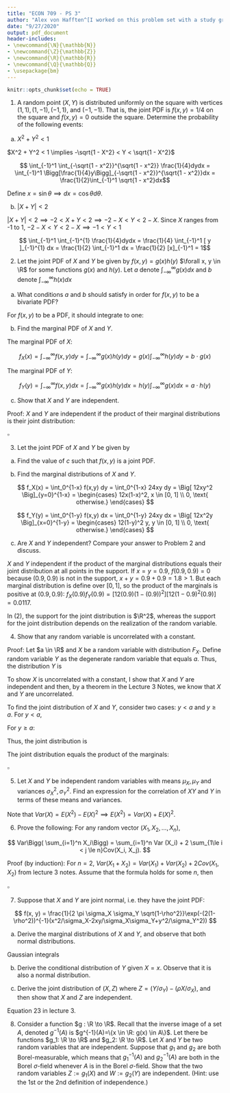 ```yaml
---
title: "ECON 709 - PS 3"
author: "Alex von Hafften^[I worked on this problem set with a study group of Michael Nattinger, Andrew Smith, and Ryan Mather. I also discussed problems with Emily Case, Sarah Bass, and Danny Edgel.]"
date: "9/27/2020"
output: pdf_document
header-includes:
- \newcommand{\N}{\mathbb{N}}
- \newcommand{\Z}{\mathbb{Z}}
- \newcommand{\R}{\mathbb{R}}
- \newcommand{\Q}{\mathbb{Q}}
- \usepackage{bm}
---
```


```r
knitr::opts_chunk$set(echo = TRUE)
```

1. A random point $(X, Y)$ is distributed uniformly on the square with vertices $(1, 1), (1, -1), (-1, 1)$, and $(-1, -1)$. That is, the joint PDF is $f(x, y) = 1/4$ on the square and $f(x, y) = 0$ outside the square. Determine the probability of the following events:

(a) $X^2 + Y^2 < 1$

$X^2 + Y^2 < 1 \implies -\sqrt{1 - X^2} < Y < \sqrt{1 - X^2}$

$$ \int_{-1}^1 \int_{-\sqrt{1 - x^2}}^{\sqrt{1 - x^2}} \frac{1}{4}dydx =  \int_{-1}^1 \Bigg[\frac{1}{4}y\Bigg]_{-\sqrt{1 - x^2}}^{\sqrt{1 - x^2}}dx =  \frac{1}{2}\int_{-1}^1 \sqrt{1 - x^2}dx$$

Define $x = \sin \theta \implies dx = \cos \theta d \theta$.

\begin{align*}
\frac{1}{2}\int_{-1}^1 \sqrt{1 - x^2}dx &= \frac{1}{2}\int_{-\pi/2}^{\pi/2} \sqrt{1 - (\sin \theta)^2} \cos \theta d\theta \\
                                        &= \frac{1}{2}\int_{-\pi/2}^{\pi/2} \cos^2 \theta d\theta \\
                                        &= \frac{1}{4}\int_{-\pi/2}^{\pi/2} 1+\cos (2\theta) d\theta \\
                                        &= \frac{1}{4} \Bigg[\theta+\frac{\sin (2\theta)}{2}\Bigg]_{-\pi/2}^{\pi/2} \\
                                        &= \frac{1}{4} \Bigg[(\pi/2)+\frac{0}{2} - (-\pi/2) - \frac{0}{2}\Bigg] \\
                                        &= \frac{\pi}{4}
\end{align*}

(b) $|X + Y| < 2$

$|X + Y| < 2 \implies -2 < X +Y < 2 \implies -2-X<Y<2-X$. Since $X$ ranges from -1 to 1, $-2-X<Y<2-X \implies -1<Y<1$

$$ \int_{-1}^1 \int_{-1}^{1} \frac{1}{4}dydx = \frac{1}{4} \int_{-1}^1 [ y ]_{-1}^{1} dx  = \frac{1}{2} \int_{-1}^1 dx = \frac{1}{2} [x]_{-1}^1 = 1$$

\pagebreak

2. Let the joint PDF of $X$ and $Y$ be given by $f(x, y) = g(x)h(y)$ $\forall x, y \in \R$ for some functions $g(x)$ and $h(y)$. Let $a$ denote $\int_{-\infty}^\infty g(x)dx$ and $b$ denote $\int_{-\infty}^\infty h(x)dx$

(a) What conditions $a$ and $b$ should satisfy in order for $f(x, y)$ to be a bivariate PDF?

For $f(x, y)$ to be a PDF, it should integrate to one:

\begin{align*}
\int_{-\infty}^\infty \int_{-\infty}^\infty f(x, y) dx dy &= 1 \\
\implies \int_{-\infty}^\infty \int_{-\infty}^\infty g(x)h(y) dx dy &= 1 \\
\implies \int_{-\infty}^\infty g(x) dx \int_{-\infty}^\infty h(y) dy &= 1 \\
\implies a b &= 1 \\
\implies a &= b^{-1} \\
\end{align*}

(b) Find the marginal PDF of $X$ and $Y$.

The marginal PDF of $X$:

$$
f_X(x) = \int_{-\infty}^\infty f(x, y) dy = \int_{-\infty}^\infty g(x)h(y) dy = g(x)\int_{-\infty}^\infty h(y) dy = b \cdot g(x)
$$

The marginal PDF of $Y$:

$$
f_Y(y) = \int_{-\infty}^\infty f(x, y) dx = \int_{-\infty}^\infty g(x)h(y) dx = h(y)\int_{-\infty}^\infty g(x) dx = a \cdot h(y)
$$

(c) Show that $X$ and $Y$ are independent.

Proof: $X$ and $Y$ are independent if the product of their marginal distributions is their joint distribution:

\begin{align*}
f_X(x) \cdot f_Y(y) &= b \cdot g(x) \cdot a \cdot h(y) \\
                    &= b \cdot g(x) \cdot b^{-1} \cdot h(y) \\
                    &= g(x) \cdot h(y) \\
                    &= f(x, y) \\
\end{align*}

$\square$

\pagebreak

3. Let the joint PDF of $X$ and $Y$ be given by 

\begin{align*}
f(x, y) = \begin{cases} cxy & \text{ if } x, y \in [0, 1], x+y \le 1 \\ 0, & \text{ otherwise } \end{cases}
\end{align*}

(a) Find the value of $c$ such that $f(x, y)$ is a joint PDF.

\begin{align*}
        \int_0^1 \int_0^{1-x} f(x, y) dy dx &= 1 \\
\implies    \int_0^1 \int_0^{1-x} cxy dy dx &= 1 \\
\implies c\int_0^1 \Big[ \frac{xy^2}{2} \Big]_{y=0}^{1-x} dx &= 1\\
\implies \frac{c}{2} \int_0^1 x(1-x)^2 dx &= 1\\
\implies \frac{c}{2}\Big[ \frac{x^2}{2}-\frac{2x^3}{3}+\frac{x^4}{4} \Big]_{x=0}^1 &= 1\\
\implies \frac{c}{2}\Big[ \frac{1}{2}-\frac{2}{3}+\frac{1}{4} \Big] &= 1\\
\implies c &= 24\\
\end{align*}

(b) Find the marginal distributions of $X$ and $Y$.

$$
f_X(x) = \int_0^{1-x} f(x,y) dy = \int_0^{1-x} 24xy dy = \Big[ 12xy^2 \Big]_{y=0}^{1-x} = \begin{cases} 12x(1-x)^2, x \in [0, 1] \\ 0, \text{ otherwise.} \end{cases}
$$

$$
f_Y(y) = \int_0^{1-y} f(x,y) dx = \int_0^{1-y} 24xy dx = \Big[ 12x^2y \Big]_{x=0}^{1-y} = \begin{cases} 12(1-y)^2 y, y \in [0, 1] \\ 0, \text{ otherwise.} \end{cases}
$$

(c) Are $X$ and $Y$ independent? Compare your answer to Problem 2 and discuss.

$X$ and $Y$ independent if the product of the marginal distributions equals their joint distribution at all points in the support.  If $x=y=0.9$, $f(0.9, 0.9) = 0$ because $(0.9, 0.9)$ is not in the support, $x+y=0.9+0.9=1.8 > 1$. But each marginal distribution is define over $[0,1]$, so the product of the marginals is positive at $(0.9, 0.9)$: $f_X(0.9)f_Y(0.9) = [12(0.9)(1-(0.9))^2][12(1-0.9)^2 (0.9)] = 0.0117$.

In (2), the support for the joint distribution is $\R^2$, whereas the support for the joint distribution depends on the realization of the random variable.

\pagebreak

4. Show that any random variable is uncorrelated with a constant.

Proof: Let $a \in \R$ and $X$ be a random variable with distribution $F_X$. Define random variable $Y$ as the degenerate random variable that equals $a$.  Thus, the distribution $Y$ is

\begin{align*}
F_Y(y) = \begin{cases} 0, & y<a \\ 1, & y \ge a \end{cases}
\end{align*}

To show $X$ is uncorrelated with a constant, I show that $X$ and $Y$ are independent and then, by a theorem in the Lecture 3 Notes, we know that $X$ and $Y$ are uncorrelated.

To find the joint distribution of $X$ and $Y$, consider two cases: $y < a$ and $y \ge a$. For $y < a$,

\begin{align*}
F(x, y) &= P(X \le x \text{ and } Y \le y)\\
        &= P(X \le x \text{ and } Y \le a) \\
        &= 0
\end{align*}

For $y \ge a$:

\begin{align*}
F(x, y) &= P(X \le x \text{ and } Y \le y)\\
        &= P(X \le x) \\
        &= F_X(x)
\end{align*}

Thus, the joint distribution is

\begin{align*}
F(x, y) = \begin{cases} 0, & y<a \\ F_X(x), & y \ge a \end{cases}
\end{align*}

The joint distribution equals the product of the marginals:

\begin{align*}
F(x, y) = \begin{cases} 0*F_X(x), & y<a \\ 1*F_X(x), & y \ge a \end{cases} = \begin{cases} F_Y(y)*F_X(x), & y<a \\ F_Y(y)*F_X(x), & y \ge a \end{cases}.
\end{align*}

$\square$

\pagebreak

5. Let $X$ and $Y$ be independent random variables with means $\mu_X, \mu_Y$ and variances $\sigma_X^2, \sigma_Y^2$.  Find an expression for the correlation of $XY$ and $Y$ in terms of these means and variances.

Note that $Var(X) = E(X^2) - E(X)^2 \implies E(X^2) = Var(X) + E(X)^2$.

\begin{align*}
Corr(XY, Y) 
&= \frac{Cov(XY, Y)}{\sqrt{Var(XY) Var(Y)}} \\
&= \frac{E(XY^2)-E(XY)E(Y)}{\sigma_Y\sqrt{E((XY)^2)-E(XY)^2}} \\
&= \frac{E(X)E(Y^2)-E(X)E(Y)E(Y)}{\sigma_Y\sqrt{E(X^2)E(Y^2)-(E(X)E(Y))^2}} \\
&= \frac{\mu_X(Var(Y) + E(Y)^2)-\mu_X\mu_Y^2}{\sigma_Y\sqrt{(Var(X) + E(X)^2)(Var(Y) + E(Y)^2)-(\mu_X\mu_Y)^2}} \\
&= \frac{\mu_X\sigma_Y^2 + \mu_X\mu_Y^2-\mu_X\mu_Y^2}{\sigma_Y\sqrt{\sigma_Y^2\sigma_X^2 + \mu_X^2\sigma_Y^2 + \mu_Y^2\sigma_X^2 + \mu_Y^2\mu_X^2-\mu_X^2\mu_Y^2}} \\
&= \frac{\mu_X\sigma_Y}{\sqrt{\sigma_Y^2\sigma_X^2 + \mu_X^2\sigma_Y^2 + \mu_Y^2\sigma_X^2}}
\end{align*}

\pagebreak

6. Prove the following: For any random vector $(X_1, X_2, ..., X_n)$,

$$
Var\Bigg( \sum_{i=1}^n X_i\Bigg) = \sum_{i=1}^n Var (X_i) + 2 \sum_{1\le i < j \le n}Cov(X_i, X_j).
$$

Proof (by induction): For $n = 2$, $Var(X_1+X_2) = Var (X_1) + Var (X_2) + 2Cov(X_1, X_2)$ from lecture 3 notes.  Assume that the formula holds for some $n$, then

\begin{align*}
& Var\Bigg( \sum_{i=1}^{n+1} X_i\Bigg) \\
&= Var\Bigg( \sum_{i=1}^{n} X_i + X_{n+1} \Bigg) \\
&= Var\Bigg( \sum_{i=1}^{n} X_i \Bigg) + Var( X_{n+1} ) + 2Cov\Bigg(\sum_{i=1}^{n} X_i, X_{n+1}\Bigg)\\
&= \sum_{i=1}^n Var (X_i) + 2 \sum_{1\le i < j \le n}Cov(X_i, X_j) + Var( X_{n+1} )+2 \Bigg[E\Bigg(X_{n+1}\sum_{i=1}^{n} X_i\Bigg)+E\Bigg(X_{n+1}\Bigg)E\Bigg(\sum_{i=1}^{n} X_i\Bigg)\Bigg]\\
&= \sum_{i=1}^{n+1} Var (X_i) + 2 \sum_{1\le i < j \le n}Cov(X_i, X_j) + 2 \Bigg[\sum_{i=1}^{n}E\Bigg(X_{n+1} X_i\Bigg) + E\Bigg(X_{n+1}\Bigg) \sum_{i=1}^{n} E\Bigg(X_i\Bigg)\Bigg]\\
&= \sum_{i=1}^{n+1} Var (X_i) + 2 \sum_{1\le i < j \le n}Cov(X_i, X_j) + 2 \Bigg[\sum_{i=1}^{n}E\Bigg(X_{n+1} X_i\Bigg) + E\Bigg(X_{n+1}\Bigg)  E\Bigg(X_i\Bigg)\Bigg]\\
&= \sum_{i=1}^{n+1} Var (X_i) + 2 \sum_{1\le i < j \le n}Cov(X_i, X_j) + 2 \sum_{i=1}^{n}Cov\Bigg(X_{n+1} X_i\Bigg) \\
&= \sum_{i=1}^{n+1} Var (X_i) + 2 \sum_{1\le i < j \le n+1}Cov(X_i, X_j) \\
\end{align*}

$\square$

\pagebreak

7. Suppose that $X$ and $Y$ are joint normal, i.e. they have the joint PDF:

$$
f(x, y) = \frac{1}{2 \pi \sigma_X \sigma_Y \sqrt{1-\rho^2}}\exp(-(2(1-\rho^2))^{-1}(x^2/\sigma_X-2xy/\sigma_X\sigma_Y+y^2/\sigma_Y^2))
$$

(a) Derive the marginal distributions of $X$ and $Y$, and observe that both normal distributions.

Gaussian integrals

(b) Derive the conditional distribution of $Y$ given $X=x$. Observe that it is also a normal distribution.

(c) Derive the joint distribution of $(X, Z)$ where $Z = (Y/\sigma_Y)-(\rho X/\sigma_X)$, and then show that $X$ and $Z$ are independent.

Equation 23 in lecture 3.

\pagebreak

8. Consider a function $g : \R \to \R$. Recall that the inverse image of a set $A$, denoted $g^{-1}(A)$ is $g^{-1}(A)=\{x \in \R: g(x) \in A\}$.  Let there be functions $g_1: \R \to \R$ and $g_2: \R \to \R$.  Let $X$ and $Y$ be two random variables that are independent.  Suppose that $g_1$ and $g_2$ are both Borel-measurable, which means that $g_1^{-1}(A)$ and $g_2^{-1}(A)$ are both in the Borel $\sigma$-field whenever $A$ is in the Borel $\sigma$-field.  Show that the two random variables $Z := g_1(X)$ and $W:=g_2(Y)$ are independent.  (Hint: use the 1st or the 2nd definition of independence.)


